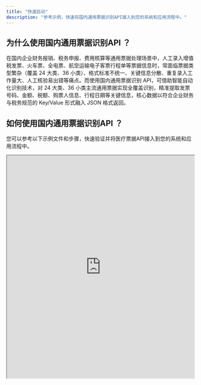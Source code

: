 ```yaml
---
title: "快速启动"
description: "参考示例，快速将国内通用票据识别API接入到您的系统和应用流程中。"
---
```


## 为什么使用国内通用票据识别API ？

在国内企业财务报销、税务申报、费用核算等通用票据处理场景中，人工录入增值税发票、火车票、全电票、航空运输电子客票行程单等票据信息时，常面临票据类型繁杂（覆盖 24 大类、36 小类）、格式标准不统一、关键信息分散、重复录入工作量大、人工核验易出错等痛点。而使用国内通用票据识别 API，可借助智能自动化识别技术，对 24 大类、36 小类主流通用票据实现全覆盖识别，精准提取发票号码、金额、税额、购票人信息、行程日期等关键信息，核心数据以符合企业财务与税务规范的 Key/Value 形式融入 JSON 格式返回。

## 如何使用国内通用票据识别API ？

您可以参考以下示例文件和步骤，快速验证并将医疗票据API接入到您的系统和应用流程中。

<iframe src="https://dllf.intsig.net/download/2025/Solution/textin_web/17c9fe6ace284ea1b99912b58bd674ed.pdf" width="100%" height="600px" />


### 先决条件：获取API Key

使用文档解析API处理文档时，您需要先获取API Key。请先登录后前往 [TextIn工作台 - 账号与开发者信息](https://www.textin.com/console/dashboard/setting) 获取您的 x-ti-app-id 和 x-ti-secret-code 。

### 前置准备

您可以参考以下示例代码完成文档解析API请求的前置准备工作，替换您自己的 x-ti-app-id 和 x-ti-secret-code ，后续步骤可根据实际使用场景在main函数中插入代码。

```python
import requests
import json

def get_file_content(filePath):
    with open(filePath, 'rb') as fp:
        return fp.read()

class CommonOcr(object):
    def __init__(self, img_path=None, is_url=False):
        # 国内通用票据识别
        self._url = 'https://api.textin.com/ai/service/v1/bill_recognize_v2'
        # 请登录后前往 “工作台-账号设置-开发者信息” 查看 x-ti-app-id
        # 示例代码中 x-ti-app-id 非真实数据
        self._app_id = 'c81f*************************e9ff'
        # 请登录后前往 “工作台-账号设置-开发者信息” 查看 x-ti-secret-code
        # 示例代码中 x-ti-secret-code 非真实数据
        self._secret_code = '5508***********************1c17'
        self._img_path = img_path
        self._is_url = is_url

    def recognize(self, options: dict = dict()):
        head = {}
        params = {}
        
        try:
            for key, value in options.items():
                params[key] = str(value)
                
            head['x-ti-app-id'] = self._app_id
            head['x-ti-secret-code'] = self._secret_code
            if self._is_url:
                head['Content-Type'] = 'text/plain'
                body = self._img_path
            else:
                image = get_file_content(self._img_path)
                head['Content-Type'] = 'application/octet-stream'
                body = image
            result = requests.post(self._url, data=body, headers=head)
            return result.text
        except Exception as e:
            return e

if __name__ == "__main__":
    # 示例 1：传输文件
    response = CommonOcr(img_path=r'example.jpg')
    print(response.recognize())
    # 示例 2：传输 URL
    response = CommonOcr(img_path='http://example.com/example.jpg', is_url=True)
    print(response.recognize())
```

### 请求体说明

支持以下两种请求格式

1. Content-Type: application/octet-stream
要上传的图片，目前支持jpg、png、bmp、pdf、tiff、ofd、单帧gif等大部分格式，pdf和ofd文件支持多页​请注意，请求体的数据格式为本地文件的二进制流，非 FormData 或其他格式。文件大小不超过 50M，图像宽高须介于 20 和 10000（像素）之间。

2. Content-Type: text/plain
请求体的数据格式为文本，内容为在线文件的URL链接（支持http以及https协议）。在线文件大小不超过 50M，图像宽高须介于 20 和 10000（像素）之间。

### URL参数说明

以下是国内通用票据识别API的URL参数，URL参数指以 参数名=参数值 形式拼接到 URL 上的键值对。它以`?`开头，不同参数之间使用`&`连接，形如`?p1=v1&p2=v2`。URL参数会影响文档的解析结果和JSON输出内容，您可按需进行设置。

- coord_restore：选择你各字段的返回坐标逻辑，是以原图为基准，还是以票据切图为基准，默认为0，以票据切图为基准
  - 0 以票据切图为基准
  - 1 以原图为基准
- specific_pages：
  - 0 不输出图片base64
  - 1 输出图片base64
- crop_complete_image：选择是否需要输出各票据图片base64编码，默认为0，不输出图片base64编码。
  - 0 不输出
  - 1 输出
- crop_value_image：选择是否返回关键字段切图的base64编码，默认为0，不返回关键字段切图base64编码。
  - 0 不返回
  - 1 返回
- merge_digital_elec_invoice：选择是否将多页全电票的结果合并为一页，默认为0，不合并。当且仅当一份多页样本的每一页都是全电票，且每张发票的发票号码都一致时才可合并。
  - 0 不合并
  - 1 合并
- return_ppi：选择是否返回pdf解码ppi信息，默认为0，不返回。
  - 0 不返回
  - 1 返回
- verify_vat：选择是否开启验真，开启后将返回验真五要素，默认为0， 不开启验真。
  - 0 不开启
  - 1 开启

### 返回结果示例

票据信息结构化后的结果数据将按照以下JSON格式返回，下面为您提供了一段节选的返回示例。如果您想了解最全面的返回结果说明，可以在[返回JSON结构说明](/bill/bill-getjson)中查看，也可以在[API](/api-refrence/endpoint/bill)中查看和调试。

```json
{
    "code": 200,            // 响应状态码，200表示成功
    "message": "success",   // 响应消息
    "pageNum": 1,           // 样本总页数
    "pages": [              
        {
            "result": {     // 单页识别结果
                "object_list": [       
                    {                                       // 单张图片识别结果
                        "image_angle": 0,                   // 单张图片角度
                        "type": "parking_invoice",          // 票据类型
                        "type_description": "停车费发票",    // 票据类型，中文描述
                        "kind": "other",                    // 票据使用类型
                        "kind_description": "其他",         // 票据使用类型,中文描述
                        "stamp_list": [                    // 印章识别结果
                            [
                                {
                                    "description": "印章内容",       // key中文描述
                                    "position": [                   // 印章在转正图上的坐标位置
                                        187,
                                        29,
                                        414,
                                        22,
                                        422,
                                        256,
                                        195,
                                        264
                                    ],
                                    "key": "stamp_info",            // key
                                    "value": "财    "               // key识别结果
                                },
                                {
                                    "key": "stamp_type",            // 印章类型
                                    "value": "其他",
                                    "description": "印章类型",
                                    "position": [
                                        187,
                                        29,
                                        414,
                                        22,
                                        422,
                                        256,
                                        195,
                                        264
                                    ]
                                },
                                {
                                    "key": "stamp_invoice_seller_id", // 印章销售方纳税人识别号
                                    "value": "",
                                    "description": "印章销售方纳税人识别号",
                                    "position": [
                                        187,
                                        29,
                                        414,
                                        22,
                                        422,
                                        256,
                                        195,
                                        264
                                    ]
                                }
                            ]
                        ],
                        "position": [                                    // 子图在原图上的坐标位置
                            5,
                            36,
                            502,
                            44,
                            512,
                            316,
                            4,
                            329
                        ],
                        "qr_code_list": [
                            [                                            // 单个二维码识别结果                  
                                {       
                                    "key": "qr_code_info",               // key
                                    "value": "01,32, ,23****",           // 二维码识别内容
                                    "description": "二维码内容",          // key中文描述
                                    "position": [                        // 二维码在转正图中的坐标位置
                                        62,
                                        32,
                                        157,
                                        31,
                                        158,
                                        126,
                                        63,
                                        127
                                    ]
                                }
                            ]
                        ],
                        "rotated_image_width": 546,                     // 图片转正后的宽度
                        "rotated_image_height": 313,                    // 图片转正后的高度               
                        "item_list": [                                  // 票据key抽取结果
                            {
                                "key": "invoice_number",                // key
                                "value": "11111111111111*",             // key识别结果
                                "position": [                           // key在转正图中的坐标
                                    0,
                                    0,
                                    0,
                                    0,
                                    0,
                                    0,
                                    0,
                                    0
                                ],
                                "description": "发票号码"                // key中文描述
                            },
                            // [更多key识别结果...]
                        ]
                    }
                ],
                "width": 550,    // 图片原始宽度
                "height": 367    // 图片原始高度
            },
            "duration": 159,     // 引擎耗时（毫秒）
            "page_number": 0     // 当前识别图片所在页
        }
    ]
}
```

### 错误码说明

| **错误码** | **描述**                                                               |
| :------ | :------------------------------------------------------------------- |
| 40101   | x-ti-app-id 或 x-ti-secret-code 为空                                    |
| 40102   | x-ti-app-id 或 x-ti-secret-code 无效，验证失败                               |
| 40103   | 客户端IP不在白名单                                                           |
| 40003   | 余额不足，请充值后再使用                                                         |
| 40004   | 参数错误，请查看技术文档，检查传参                                                    |
| 40007   | 机器人不存在或未发布                                                           |
| 40008   | 机器人未开通，请至市场开通后重试                                                     |
| 40301   | 文件类型不支持，接口会返回实际检测到的文件类型，如“当前文件类型为.gif”                                                              |
| 40302   | 上传文件大小不符，文件大小不超过 50M                                                |
| 40303   | 文件类型不支持                               |
| 40304   | 图片尺寸不符，图像宽高须介于 20 和 10000（像素）之间             |
| 40305   | 识别文件未上传                                                              |
| 40306   | QPS超过限制，收到此状态码时请勿重试，持续请求可能触发IP流控，如需扩容请联系商务                                                              |
| 40400   | 无效的请求链接，请检查链接是否正确                                   |                                                 |
| 30203   | 基础服务故障，请稍后重试                                                         |
| 500     | 服务器内部错误                                                              |
